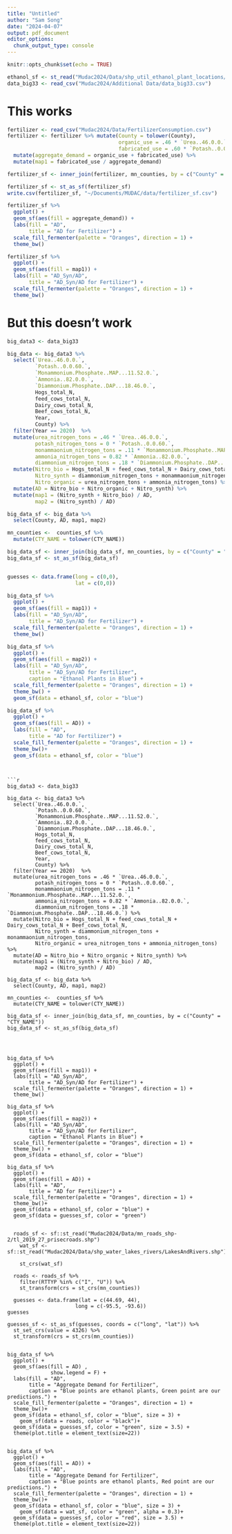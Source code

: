 ```yaml
---
title: "Untitled"
author: "Sam Song"
date: "2024-04-07"
output: pdf_document
editor_options: 
  chunk_output_type: console
---
```


```r
knitr::opts_chunk$set(echo = TRUE)

ethanol_sf <- st_read("Mudac2024/Data/shp_util_ethanol_plant_locations/ethanol_plants.shp")
data_big33 <- read_csv("Mudac2024/Additional Data/data_big33.csv")
```

# This works 
```r
fertilizer <- read_csv("Mudac2024/Data/FertilizerConsumption.csv")
fertilizer <- fertilizer %>% mutate(County = tolower(County),
                                    organic_use = .46 * `Urea..46.0.0.` + .82 * `Ammonia..82.0.0.`,
                                    fabricated_use = .60 * `Potash..0.0.60.` + .11 * .52 * `Monammonium.Phosphate..MAP...11.52.0.` + .18 * .46 * `Diammonium.Phosphate..DAP...18.46.0.`) %>%
  mutate(aggregate_demand = organic_use + fabricated_use) %>%
  mutate(map1 = fabricated_use / aggregate_demand)

fertilizer_sf <- inner_join(fertilizer, mn_counties, by = c("County" = "CTY_NAME"))

fertilizer_sf <- st_as_sf(fertilizer_sf)
write.csv(fertilizer_sf, "~/Documents/MUDAC/data/fertilizer_sf.csv")

fertilizer_sf %>%
  ggplot() +
  geom_sf(aes(fill = aggregate_demand)) +
  labs(fill = "AD",
       title = "AD for Fertilizer") +
  scale_fill_fermenter(palette = "Oranges", direction = 1) +
  theme_bw()

fertilizer_sf %>%
  ggplot() +
  geom_sf(aes(fill = map1)) +
  labs(fill = "AD_Syn/AD",
       title = "AD_Syn/AD for Fertilizer") +
  scale_fill_fermenter(palette = "Oranges", direction = 1) +
  theme_bw() 
```

# But this doesn't work


```r
big_data3 <- data_big33

big_data <- big_data3 %>%
  select(`Urea..46.0.0.`,
         `Potash..0.0.60.`,
         `Monammonium.Phosphate..MAP...11.52.0.`,
         `Ammonia..82.0.0.`,
         `Diammonium.Phosphate..DAP...18.46.0.`,
         Hogs_total_N,
         feed_cows_total_N,
         Dairy_cows_total_N,
         Beef_cows_total_N,
         Year,
         County) %>%
  filter(Year == 2020)  %>%
  mutate(urea_nitrogen_tons = .46 * `Urea..46.0.0.`,
         potash_nitrogen_tons = 0 * `Potash..0.0.60.`,
         monammaonium_nitrogen_tons = .11 * `Monammonium.Phosphate..MAP...11.52.0.`,
         ammonia_nitrogen_tons = 0.82 * `Ammonia..82.0.0.`,
         diammonium_nitrogen_tons = .18 * `Diammonium.Phosphate..DAP...18.46.0.`) %>%
  mutate(Nitro_bio = Hogs_total_N + feed_cows_total_N + Dairy_cows_total_N + Beef_cows_total_N,
         Nitro_synth = diammonium_nitrogen_tons + monammaonium_nitrogen_tons,
         Nitro_organic = urea_nitrogen_tons + ammonia_nitrogen_tons) %>%
  mutate(AD = Nitro_bio + Nitro_organic + Nitro_synth) %>%
  mutate(map1 = (Nitro_synth + Nitro_bio) / AD,
         map2 = (Nitro_synth) / AD)

big_data_sf <- big_data %>%
  select(County, AD, map1, map2)

mn_counties <-  counties_sf %>%
  mutate(CTY_NAME = tolower(CTY_NAME))

big_data_sf <- inner_join(big_data_sf, mn_counties, by = c("County" = "CTY_NAME"))
big_data_sf <- st_as_sf(big_data_sf) 


guesses <- data.frame(long = c(0,0),
                      lat = c(0,0)) 

big_data_sf %>%
  ggplot() +
  geom_sf(aes(fill = map1)) +
  labs(fill = "AD_Syn/AD",
       title = "AD_Syn/AD for Fertilizer") +
  scale_fill_fermenter(palette = "Oranges", direction = 1) +
  theme_bw()

big_data_sf %>%
  ggplot() +
  geom_sf(aes(fill = map2)) +
  labs(fill = "AD_Syn/AD",
       title = "AD_Syn/AD for Fertilizer",
       caption = "Ethanol Plants in Blue") +
  scale_fill_fermenter(palette = "Oranges", direction = 1) +
  theme_bw() +
  geom_sf(data = ethanol_sf, color = "blue") 

big_data_sf %>%
  ggplot() +
  geom_sf(aes(fill = AD)) +
  labs(fill = "AD",
       title = "AD for Fertilizer") +
  scale_fill_fermenter(palette = "Oranges", direction = 1) +
  theme_bw()+
  geom_sf(data = ethanol_sf, color = "blue")
 ```
```


```r
big_data3 <- data_big33

big_data <- big_data3 %>%
  select(`Urea..46.0.0.`,
         `Potash..0.0.60.`,
         `Monammonium.Phosphate..MAP...11.52.0.`,
         `Ammonia..82.0.0.`,
         `Diammonium.Phosphate..DAP...18.46.0.`,
         Hogs_total_N,
         feed_cows_total_N,
         Dairy_cows_total_N,
         Beef_cows_total_N,
         Year,
         County) %>%
  filter(Year == 2020)  %>%
  mutate(urea_nitrogen_tons = .46 * `Urea..46.0.0.`,
         potash_nitrogen_tons = 0 * `Potash..0.0.60.`,
         monammaonium_nitrogen_tons = .11 * `Monammonium.Phosphate..MAP...11.52.0.`,
         ammonia_nitrogen_tons = 0.82 * `Ammonia..82.0.0.`,
         diammonium_nitrogen_tons = .18 * `Diammonium.Phosphate..DAP...18.46.0.`) %>%
  mutate(Nitro_bio = Hogs_total_N + feed_cows_total_N + Dairy_cows_total_N + Beef_cows_total_N,
         Nitro_synth = diammonium_nitrogen_tons + monammaonium_nitrogen_tons,
         Nitro_organic = urea_nitrogen_tons + ammonia_nitrogen_tons) %>%
  mutate(AD = Nitro_bio + Nitro_organic + Nitro_synth) %>%
  mutate(map1 = (Nitro_synth + Nitro_bio) / AD,
         map2 = (Nitro_synth) / AD)

big_data_sf <- big_data %>%
  select(County, AD, map1, map2)

mn_counties <-  counties_sf %>%
  mutate(CTY_NAME = tolower(CTY_NAME))

big_data_sf <- inner_join(big_data_sf, mn_counties, by = c("County" = "CTY_NAME"))
big_data_sf <- st_as_sf(big_data_sf) 




big_data_sf %>%
  ggplot() +
  geom_sf(aes(fill = map1)) +
  labs(fill = "AD_Syn/AD",
       title = "AD_Syn/AD for Fertilizer") +
  scale_fill_fermenter(palette = "Oranges", direction = 1) +
  theme_bw()

big_data_sf %>%
  ggplot() +
  geom_sf(aes(fill = map2)) +
  labs(fill = "AD_Syn/AD",
       title = "AD_Syn/AD for Fertilizer",
       caption = "Ethanol Plants in Blue") +
  scale_fill_fermenter(palette = "Oranges", direction = 1) +
  theme_bw() +
  geom_sf(data = ethanol_sf, color = "blue") 

big_data_sf %>%
  ggplot() +
  geom_sf(aes(fill = AD)) +
  labs(fill = "AD",
       title = "AD for Fertilizer") +
  scale_fill_fermenter(palette = "Oranges", direction = 1) +
  theme_bw()+
  geom_sf(data = ethanol_sf, color = "blue") +
  geom_sf(data = guesses_sf, color = "green")


  roads_sf <- sf::st_read("Mudac2024/Data/mn_roads_shp-2/tl_2019_27_prisecroads.shp")
    wat_sf <- sf::st_read("Mudac2024/Data/shp_water_lakes_rivers/LakesAndRivers.shp")
  
    st_crs(wat_sf)
    
  roads <- roads_sf %>%
    filter(RTTYP %in% c("I", "U")) %>%
    st_transform(crs = st_crs(mn_counties))

  guesses <- data.frame(lat = c(44.69, 44),
                      long = c(-95.5, -93.6)) 
guesses

guesses_sf <- st_as_sf(guesses, coords = c("long", "lat")) %>%
  st_set_crs(value = 4326) %>%
  st_transform(crs = st_crs(mn_counties))
  
  
big_data_sf %>%
  ggplot() +
  geom_sf(aes(fill = AD) ,
              show.legend = F) +
  labs(fill = "AD",
       title = "Aggregate Demand for Fertilizer",
       caption = "Blue points are ethanol plants, Green point are our predictions.") +
  scale_fill_fermenter(palette = "Oranges", direction = 1) +
  theme_bw()+
  geom_sf(data = ethanol_sf, color = "blue", size = 3) +
    geom_sf(data = roads, color = "black")+
  geom_sf(data = guesses_sf, color = "green", size = 3.5) +
  theme(plot.title = element_text(size=22))


big_data_sf %>%
  ggplot() +
  geom_sf(aes(fill = AD)) +
  labs(fill = "AD",
       title = "Aggregate Demand for Fertilizer",
       caption = "Blue points are ethanol plants, Red point are our predictions.") +
  scale_fill_fermenter(palette = "Oranges", direction = 1) +
  theme_bw()+
  geom_sf(data = ethanol_sf, color = "blue", size = 3) +
    geom_sf(data = wat_sf, color = "green", alpha = 0.3)+
  geom_sf(data = guesses_sf, color = "red", size = 3.5) +
  theme(plot.title = element_text(size=22))
  


```


